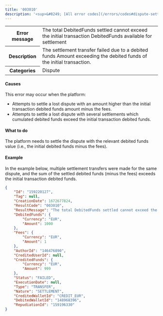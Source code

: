 ```yaml
---
title: '003010'  
description: '<sup>&#8249; [All error codes](/errors/codes#dispute-settlement-transfers)</sup>'
---
```

  
<table>
    <tbody>
        <tr>
            <th class="header"><strong>Error message</strong></th>
            <td class="table-content">The total DebitedFunds settled cannot exceed the initial transaction DebitedFunds available for settlement</td>
        </tr>
        <tr>
            <th class="header"><strong>Description</strong></th>
            <td class="table-content">The settlement transfer failed due to a debited funds Amount exceeding the debited funds of the initial transaction.</td>
        </tr>
        <tr>
            <th class="header"><strong>Categories</strong></th>
            <td class="table-content">  
<div class="label">Dispute</div>
</td>
        </tr>
    </tbody>
</table>  

#### Causes  

This error may occur when the platform:  
- Attempts to settle a lost dispute with an amount higher than the initial transaction debited funds amount minus the fees.  
- Attempts to settle a lost dispute with several settlements which cumulated debited funds exceed the initial transaction debited funds.  

#### What to do  

The platform needs to settle the dispute with the relevant debited funds value (i.e., the initial debited funds minus the fees).  

#### Example  

In the example below, multiple settlement transfers were made for the same dispute, and the sum of the settled debited funds (minus the fees) exceeds the initial transaction debited funds.  
```json API Response
{
    "Id": "159220127",
    "Tag": null,
    "CreationDate": 1672677824,
    "ResultCode": "003010",
    "ResultMessage": "The total DebitedFunds settled cannot exceed the initial transaction DebitedFunds available for settlement",
    "DebitedFunds": {
        "Currency": "EUR",
        "Amount": 1000
    },
    "Fees": {
        "Currency": "EUR",
        "Amount": 1
    },
    "AuthorId": "146476890",
    "CreditedUserId": null,
    "CreditedFunds": {
        "Currency": "EUR",
        "Amount": 999
    },
    "Status": "FAILED",
    "ExecutionDate": null,
    "Type": "TRANSFER",
    "Nature": "SETTLEMENT",
    "CreditedWalletId": "CREDIT_EUR",
    "DebitedWalletId": "148968396",
    "RepudiationId": "159196330"
}
```